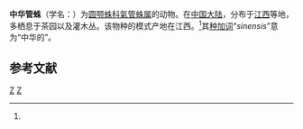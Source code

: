 {{Speciesbox
| taxon = Trachelas sinensis
| binomial_authority = Chen et al, 1995<ref name='id14287'>{{cite web| url =http://www.bioinfo.cn/db05/BjdwSpecies.php?action=view&id=14287| title =中华管蛛| work =《中国动物物种编目数据库》| publisher =中国科学院微生物研究所| author =中国科学院动物研究所| accessdate =2009-04-28| deadurl =yes| archiveurl =https://web.archive.org/web/20160305062827/http://www.bioinfo.cn/db05/BjdwSpecies.php?action=view&id=14287| archivedate =2016-03-05}}</ref>
}}

'''中华管蛛'''（学名：{{lang|la|''Trachelas sinensis''}}）为[[圆颚蛛科|圆颚蛛科]][[氣管蛛属|氣管蛛属]]的动物。在[[中国大陆|中国大陆]]，分布于[[江西|江西]]等地，多栖息于茶园以及灌木丛。该物种的模式产地在江西。<ref name='id14287'/>其[[种加词|种加词]]“''sinensis''”意为“中华的”。

==参考文献==
{{reflist}}

{{taxonbar}}
{{蜘蛛小作品}}

[[Category:_1995年描述的动物|Z]]
[[Category:氣管蛛屬|Z]]